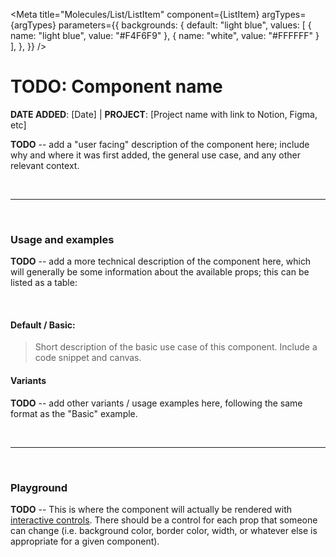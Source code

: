 

<Meta
  title="Molecules/List/ListItem"
  component={ListItem}
  argTypes={argTypes}
  parameters={{
    backgrounds: {
      default: "light blue",
      values: [
        { name: "light blue", value: "#F4F6F9" },
        { name: "white", value: "#FFFFFF" }
      ],
    },
  }}
/>

# TODO: Component name

**DATE ADDED**: [Date] | **PROJECT**: [Project name with link to Notion, Figma, etc]

**TODO** -- add a "user facing" description of the component here; include why and where it was first added,
the general use case, and any other relevant context.

<br />

---

<br />

### Usage and examples

**TODO** -- add a more technical description of the component here, which will generally be some information
about the available props; this can be listed as a table:

<br />

#### Default / Basic:

> Short description of the basic use case of this component. Include a code snippet and canvas.
#### Variants

**TODO** -- add other variants / usage examples here, following the same format as the "Basic" example.

<br />

---

<br />


### Playground

**TODO** -- This is where the component will actually be rendered with [interactive controls](https://storybook.js.org/docs/react/essentials/controls/). There should be a control
for each prop that someone can change (i.e. background color, border color, width, or whatever else is appropriate for a given
component).

<Canvas>
  <Story story={listItem} name="Playground" />
</Canvas>

<ArgsTable of={listItem} story="Playground" />
